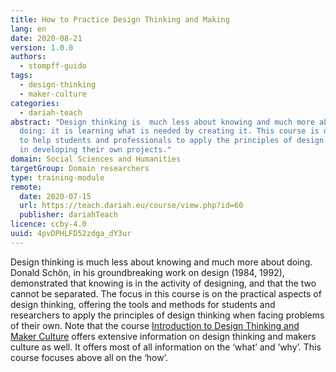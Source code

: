 ```yaml
---
title: How to Practice Design Thinking and Making
lang: en
date: 2020-08-21
version: 1.0.0
authors:
  - stompff-guido
tags:
  - design-thinking
  - maker-culture
categories:
  - dariah-teach
abstract: "Design thinking is  much less about knowing and much more about
  doing: it is learning what is needed by creating it. This course is designed
  to help students and professionals to apply the principles of design thinking
  in developing their own projects."
domain: Social Sciences and Humanities
targetGroup: Domain researchers
type: training-module
remote:
  date: 2020-07-15
  url: https://teach.dariah.eu/course/view.php?id=60
  publisher: dariahTeach
licence: ccby-4.0
uuid: 4pvDPHLFD52zdga_dY3ur
---
```

Design thinking is much less about knowing and much more about doing. Donald Schön, in his groundbreaking work on design (1984, 1992), demonstrated that knowing is in the activity of designing, and that the two cannot be separated. The focus in this course is on the practical aspects of design thinking, offering the tools and methods for students and researchers to apply the principles of design thinking when facing problems of their own. Note that the course [Introduction to Design Thinking and Maker Culture](https://campus.dariah.eu/resource/posts/introduction-to-design-thinking-and-maker-culture) offers extensive information on design thinking and makers culture as well. It offers most of all information on the ‘what’ and ‘why’. This course focuses above all on the ‘how’.

<ExternalResource title="Interested in learning more?" subtitle="How to Practice Design Thinking and Making" url="https://teach.dariah.eu/course/view.php?id=60" />